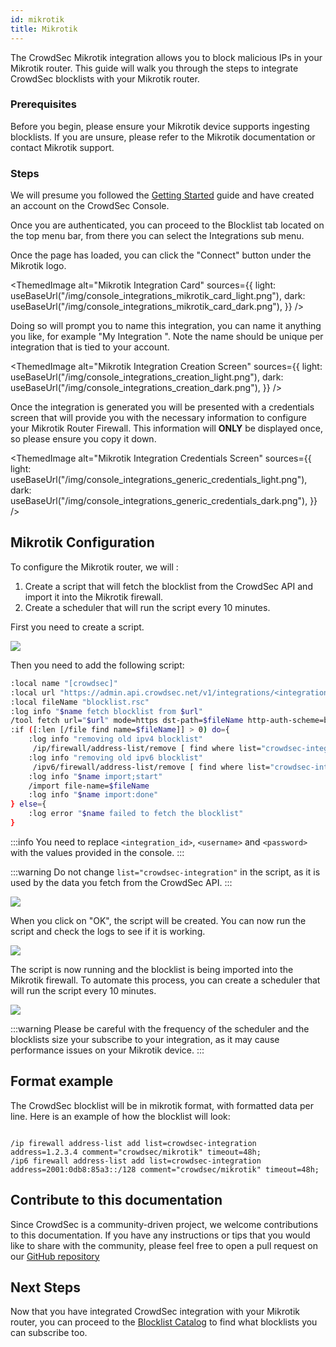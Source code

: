 ```yaml
---
id: mikrotik
title: Mikrotik
---
```



The CrowdSec Mikrotik integration allows you to block malicious IPs in your Mikrotik router. This guide will walk you through the steps to integrate CrowdSec blocklists with your Mikrotik router.

### Prerequisites

Before you begin, please ensure your Mikrotik device supports ingesting blocklists. If you are unsure, please refer to the Mikrotik documentation or contact Mikrotik support.

### Steps

We will presume you followed the [Getting Started](integrations/intro.mdx) guide and have created an account on the CrowdSec Console.

Once you are authenticated, you can proceed to the Blocklist tab located on the top menu bar, from there you can select the Integrations sub menu.

Once the page has loaded, you can click the "Connect" button under the Mikrotik logo.

<ThemedImage
    alt="Mikrotik Integration Card"
    sources={{
        light: useBaseUrl("/img/console_integrations_mikrotik_card_light.png"),
        dark: useBaseUrl("/img/console_integrations_mikrotik_card_dark.png"),
    }}
/>

Doing so will prompt you to name this integration, you can name it anything you like, for example "My Integration ". Note the name should be unique per integration that is tied to your account.

<ThemedImage
    alt="Mikrotik Integration Creation Screen"
    sources={{
        light: useBaseUrl("/img/console_integrations_creation_light.png"),
        dark: useBaseUrl("/img/console_integrations_creation_dark.png"),
    }}
/>

Once the integration is generated you will be presented with a credentials screen that will provide you with the necessary information to configure your Mikrotik Router Firewall. This information will **ONLY** be displayed once, so please ensure you copy it down.

<ThemedImage
    alt="Mikrotik Integration Credentials Screen"
    sources={{
        light: useBaseUrl("/img/console_integrations_generic_credentials_light.png"),
        dark: useBaseUrl("/img/console_integrations_generic_credentials_dark.png"),
    }}
/>

## Mikrotik Configuration

To configure the Mikrotik router, we will :

1. Create a script that will fetch the blocklist from the CrowdSec API and import it into the Mikrotik firewall.
2. Create a scheduler that will run the script every 10 minutes.

First you need to create a script.

![](/img/mikrotik_1.gif)

Then you need to add the following script:

```bash
:local name "[crowdsec]"
:local url "https://admin.api.crowdsec.net/v1/integrations/<integration_id>/content"
:local fileName "blocklist.rsc"
:log info "$name fetch blocklist from $url"
/tool fetch url="$url" mode=https dst-path=$fileName http-auth-scheme=basic user="<username>" password="<password>" idle-timeout="30s"
:if ([:len [/file find name=$fileName]] > 0) do={
    :log info "removing old ipv4 blocklist"
     /ip/firewall/address-list/remove [ find where list="crowdsec-integration" ];
    :log info "removing old ipv6 blocklist"
     /ipv6/firewall/address-list/remove [ find where list="crowdsec-integration" ];
    :log info "$name import;start"
    /import file-name=$fileName
    :log info "$name import:done"
} else={
    :log error "$name failed to fetch the blocklist"
}
```

:::info
You need to replace `<integration_id>`, `<username>` and `<password>` with the values provided in the console.
:::

:::warning
Do not change `list="crowdsec-integration"` in the script, as it is used by the data you fetch from the CrowdSec API.
:::

![](/img/mikrotik_2.gif)

When you click on "OK", the script will be created. You can now run the script and check the logs to see if it is working.

![](/img/mikrotik_3.gif)

The script is now running and the blocklist is being imported into the Mikrotik firewall. To automate this process, you can create a scheduler that will run the script every 10 minutes.

![](/img/mikrotik_4.gif)

:::warning
Please be careful with the frequency of the scheduler and the blocklists size your subscribe to your integration, as it may cause performance issues on your Mikrotik device.
:::

## Format example

The CrowdSec blocklist will be in mikrotik format, with formatted data per line. Here is an example of how the blocklist will look:

```

/ip firewall address-list add list=crowdsec-integration address=1.2.3.4 comment="crowdsec/mikrotik" timeout=48h;
/ip6 firewall address-list add list=crowdsec-integration address=2001:0db8:85a3::/128 comment="crowdsec/mikrotik" timeout=48h;
```

## Contribute to this documentation

Since CrowdSec is a community-driven project, we welcome contributions to this documentation. If you have any instructions or tips that you would like to share with the community, please feel free to open a pull request on our [GitHub repository](https://github.com/crowdsecurity/crowdsec-docs)

## Next Steps

Now that you have integrated CrowdSec integration with your Mikrotik router, you can proceed to the [Blocklist Catalog](console/blocklists/catalog.md) to find what blocklists you can subscribe too. 

